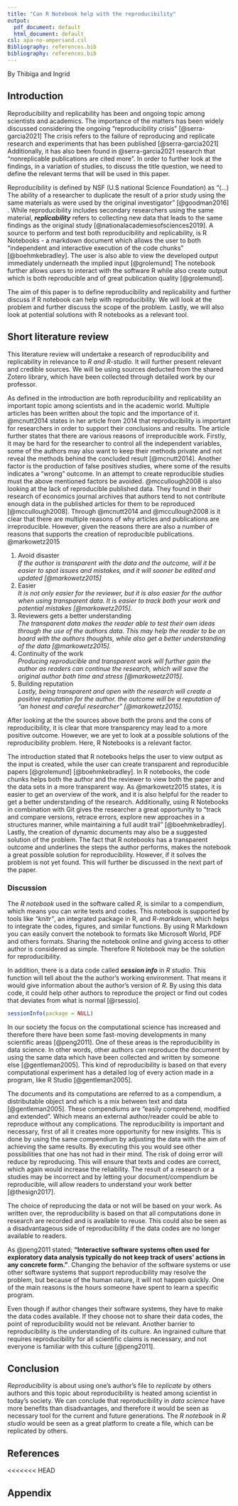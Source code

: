 ```yaml
---
title: "Can R Notebook help with the reproducibility"
output:
  pdf_document: default
  html_document: default
csl: apa-no-ampersand.csl
Bibliography: references.bib
bibliography: references.bib
---
```


By Thibiga and Ingrid

## Introduction

Reproducibility and replicability has been and ongoing topic among
scientists and academics. The importance of the matters has been widely
discussed considering the ongoing "reproducibility crisis"
[@serra-garcia2021] The crisis refers to the failure of reproducing and
replicate research and experiments that has been published
[@serra-garcia2021] Additionally, it has also been found in
@serra-garcia2021 research that "nonreplicable publications are cited
more". In order to further look at the findings, in a variation of
studies, to discuss the title question, we need to define the relevant
terms that will be used in this paper.

Reproducibility is defined by NSF (U.S national Science Foundation) as
"(...) The ability of a researcher to duplicate the result of a prior
study using the same materials as were used by the original
investigator" [@goodman2016] . While reproducibility includes secondary
researchers using the same material, ***replicability*** refers to
collecting new data that leads to the same findings as the original
study [@nationalacademiesofsciences2019]. A source to perform and test
both reproducibility and replicability, is R Notebooks - a markdown
document which allows the user to both "independent and interactive
execution of the code chunks" [@boehmkebradley]. The user is also able
to view the developed output immediately underneath the implied input
[@grolemund] The notebook further allows users to interact with the
software R while also create output which is both reproducible and of
great publication quality [@grolemund].

The aim of this paper is to define reproducibility and replicability and
further discuss if R notebook can help with reproducibility. We will
look at the problem and further discuss the scope of the problem.
Lastly, we will also look at potential solutions with R notebooks as a
relevant tool.

## Short literature review

This literature review will undertake a research of reproducibility and
replicability in relevance to *R and R-studio*. It will further present
relevant and credible sources. We will be using sources deducted from
the shared Zotero library, which have been collected through detailed
work by our professor.

As defined in the introduction are both reproducibility and
replicability an important topic among scientists and in the academic
world. Multiple articles has been written about the topic and the
importance of it. @mcnutt2014 states in her article from 2014 that
reproducibility is important for researchers in order to support their
conclusions and results. The article further states that there are
various reasons of irreproducible work. Firstly, It may be hard for the
researcher to control all the independent variables, some of the authors
may also want to keep their methods private and not reveal the methods
behind the concluded result [@mcnutt2014]. Another factor is the
production of false positives studies, where some of the results
indicates a "wrong" outcome. In an attempt to create reproducible
studies must the above mentioned factors be avoided. @mccullough2008 is
also looking at the lack of reproducible published data. They found in
their research of economics journal archives that authors tend to not
contribute enough data in the published articles for them to be
reproduced [@mccullough2008]. Through @mcnutt2014 and @mccullough2008 is
it clear that there are multiple reasons of why articles and
publications are irreproducible. However, given the reasons there are
also a number of reasons that supports the creation of reproducible
publications. @markowetz2015

1.  Avoid disaster\
    *If the author is transparent with the data and the outcome, will it
    be easier to spot issues and mistakes, and it will sooner be edited
    and updated [@markowetz2015]*
2.  Easier\
    *It is not only easier for the reviewer, but it is also easier for
    the author when using transparent data. It is easier to track both
    your work and potential mistakes [@markowetz2015].*
3.  Reviewers gets a better understanding\
    *The transparent data makes the reader able to test their own ideas
    through the use of the authors data. This may help the reader to be
    on board with the authors thoughts, while also get a better
    understanding of the data [@markowetz2015].*
4.  Continuity of the work\
    *Producing reproducible and transparent work will further gain the
    author as readers can continue the research, which will save the
    original author both time and stress [@markowetz2015].*
5.  Building reputation\
    *Lastly, being transparent and open with the research will create a
    positive reputation for the author. the outcome will be a reputation
    of "an honest and careful researcher" [@markowetz2015].*

After looking at the the sources above both the prons and the cons of
reproducibility, it is clear that more transparency may lead to a more
positive outcome. However, we are yet to look at a possible solutions of
the reproducibility problem. Here, R Notebooks is a relevant factor.

The introduction stated that R notebooks helps the user to view output
as the input is created, while the user can create transparent and
reproducible papers [@grolemund] [@boehmkebradley]. In R notebooks, the
code chunks helps both the author and the reviewer to view both the
paper and the data sets in a more transparent way. As @markowetz2015
states, it is easier to get an overview of the work, and it is also
helpful for the reader to get a better understanding of the research.
Additionally, using R Notebooks in combination with Git gives the
researcher a great opportunity to "track and compare versions, retrace
errors, explore new approaches in a structures manner, while maintaining
a full audit trail" [@boehmkebradley]. Lastly, the creation of dynamic
documents may also be a suggested solution of the problem. The fact that
R notebooks has a transparent outcome and underlines the steps the
author performs, makes the notebook a great possible solution for
reproducibility. However, if it solves the problem is not yet found.
This will further be discussed in the next part of the paper.

### Discussion

The *R notebook* used in the software called *R*, is similar to a
compendium, which means you can write texts and codes. This notebook is
supported by tools like *"knitr"*, an integrated package in R, and
*R-markdown*, which helps to integrate the codes, figures, and similar
functions. By using R Markdown you can easily convert the notebook to
formats like Microsoft World, PDF and others formats. Sharing the
notebook online and giving access to other author is considered as
simple. Therefore R Notebook may be the solution for reproducibility.

In addition, there is a data code called ***session info*** in *R
studio*. This function will tell about the the author's working
environment. That means it would give information about the author's
version of *R*. By using this data code, it could help other authors to
reproduce the project or find out codes that deviates from what is
normal [@rsessio]. 

```r
sessionInfo(package = NULL)
```

In our society the focus on the computational science has increased and
therefore there have been some fast-moving developments in many
scientific areas [@peng2011]. One of these areas is the reproducibility
in data science. In other words, other authors can reproduce the
document by using the same data which have been collected and written by
someone else [@gentleman2005]. This kind of reproducibility is based on
that every computational experiment has a detailed log of every action
made in a program, like R Studio [@gentleman2005].

The documents and its computations are referred to as a compendium, a
distributable object and which is a mix between text and data
[@gentleman2005]. These compendiums are "easily comprehend, modified and
extended". Which means an external author/reader could be able to
reproduce without any complications. The reproducibility is important
and necessary, first of all it creates more opportunity for new
insights. This is done by using the same compendium by adjusting the
data with the aim of achieving the same results. By executing this you
would see other possibilities that one has not had in their mind. The
risk of doing error will reduce by reproducing. This will ensure that
texts and codes are correct, which again would increase the reliability.
The result of a research or a studies may be incorrect and by letting
your document/compendium be reproducible, will allow readers to
understand your work better [@thesign2017].

The choice of reproducing the data or not will be based on your work. As
written over, the reproducibility is based on that all computations done
in research are recorded and is available to reuse. This could also be
seen as a disadvantageous side of reproducibility if the data codes are
no longer available to readers.

As @peng2011 stated; **"Interactive software systems often used for
exploratory data analysis typically do not keep track of users' actions
in any concrete form."**. Changing the behavior of the software systems
or use other software systems that support reproducibility may resolve
the problem, but because of the human nature, it will not happen
quickly. One of the main reasons is the hours someone have spent to
learn a specific program.

Even though if author changes their software systems, they have to make
the data codes available. If they choose not to share their data codes,
the point of reproducibility would not be relevant. Another barrier to
reproducibility is the understanding of its culture. An ingrained
culture that requires reproducibility for all scientific claims is
necessary, and not everyone is familiar with this culture [@peng2011].

## Conclusion

*Reproducibility* is about using one's author's file to *replicate* by
others authors and this topic about reproducibility is heated among
scientist in today's society. We can conclude that reproducibility in
*data science* have more benefits than disadvantages, and therefore it
would be seen as necessary tool for the current and future generations.
The *R notebook* in *R studio* would be seen as a great platform to
create a file, which can be replicated by others.

## **References**

::: {#refs}
:::
<<<<<<< HEAD
 
## Appendix 
